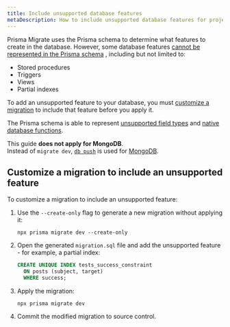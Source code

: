 ```yaml
---
title: Include unsupported database features
metaDescription: How to include unsupported database features for projects that use Prisma Migrate.
---
```


<TopBlock>

Prisma Migrate uses the Prisma schema to determine what features to create in the database. However, some database features [cannot be represented in the Prisma schema](/concepts/components/prisma-schema/features-without-psl-equivalent) <span class="concept"></span>, including but not limited to:

- Stored procedures
- Triggers
- Views
- Partial indexes

To add an unsupported feature to your database, you must [customize a migration](customizing-migrations) to include that feature before you apply it.

<Tip>

The Prisma schema is able to represent [unsupported field types](/concepts/components/prisma-schema/features-without-psl-equivalent#unsupported-field-types) <span class="concept"></span> and [native database functions](enable-native-database-functions).

</Tip>

<Admonition type="info">

This guide **does not apply for MongoDB**.<br />
Instead of `migrate dev`, [`db push`](/concepts/components/prisma-migrate/db-push) is used for [MongoDB](/concepts/database-connectors/mongodb).

</Admonition>

</TopBlock>

## Customize a migration to include an unsupported feature

To customize a migration to include an unsupported feature:

1. Use the `--create-only` flag to generate a new migration without applying it:

   ```terminal
   npx prisma migrate dev --create-only
   ```

1. Open the generated `migration.sql` file and add the unsupported feature - for example, a partial index:

   ```sql
   CREATE UNIQUE INDEX tests_success_constraint
     ON posts (subject, target)
     WHERE success;
   ```

1. Apply the migration:

   ```terminal
   npx prisma migrate dev
   ```

1. Commit the modified migration to source control.

